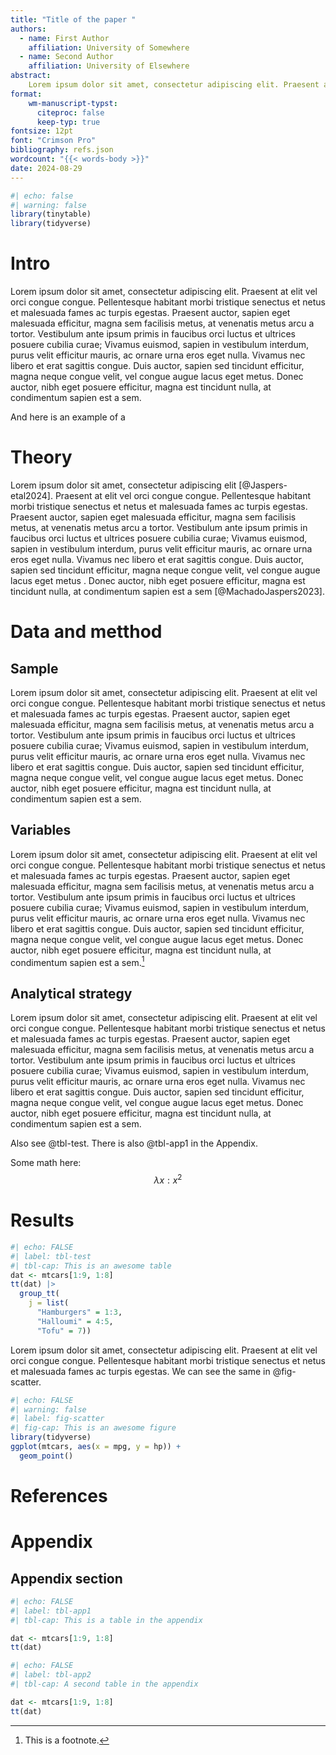 ```yaml
---
title: "Title of the paper "
authors:
  - name: First Author
    affiliation: University of Somewhere
  - name: Second Author
    affiliation: University of Elsewhere
abstract: 
    Lorem ipsum dolor sit amet, consectetur adipiscing elit. Praesent at elit vel orci congue congue. Pellentesque habitant morbi tristique senectus et netus et malesuada fames ac turpis egestas. Praesent auctor, sapien eget malesuada efficitur, magna sem facilisis metus, at venenatis metus arcu a tortor. Vestibulum ante ipsum primis in faucibus orci luctus et ultrices posuere cubilia curae; Vivamus euismod, sapien in vestibulum interdum, purus velit efficitur mauris, ac ornare urna eros eget nulla. Vivamus nec libero et erat sagittis congue. Duis auctor, sapien sed tincidunt efficitur, magna neque congue velit, vel congue augue lacus eget metus. Donec auctor, nibh eget posuere efficitur, magna est tincidunt nulla, at condimentum sapien est a sem.
format: 
    wm-manuscript-typst:
      citeproc: false
      keep-typ: true
fontsize: 12pt
font: "Crimson Pro"
bibliography: refs.json
wordcount: "{{< words-body >}}"
date: 2024-08-29
---
```


```r
#| echo: false
#| warning: false
library(tinytable)
library(tidyverse)
```

# Intro

Lorem ipsum dolor sit amet, consectetur adipiscing elit. Praesent at elit vel orci congue congue. Pellentesque habitant morbi tristique senectus et netus et malesuada fames ac turpis egestas. Praesent auctor, sapien eget malesuada efficitur, magna sem facilisis metus, at venenatis metus arcu a tortor. Vestibulum ante ipsum primis in faucibus orci luctus et ultrices posuere cubilia curae; Vivamus euismod, sapien in vestibulum interdum, purus velit efficitur mauris, ac ornare urna eros eget nulla. Vivamus nec libero et erat sagittis congue. Duis auctor, sapien sed tincidunt efficitur, magna neque congue velit, vel congue augue lacus eget metus. Donec auctor, nibh eget posuere efficitur, magna est tincidunt nulla, at condimentum sapien est a sem.

And here is an example of a <!--! highlighthed text. -->


# Theory


Lorem ipsum dolor sit amet, consectetur adipiscing elit [@Jaspers-etal2024]. Praesent at elit vel orci congue congue. Pellentesque habitant morbi tristique senectus et netus et malesuada fames ac turpis egestas. Praesent auctor, sapien eget malesuada efficitur, magna sem facilisis metus, at venenatis metus arcu a tortor. Vestibulum ante ipsum primis in faucibus orci luctus et ultrices posuere cubilia curae; Vivamus euismod, sapien in vestibulum interdum, purus velit efficitur mauris, ac ornare urna eros eget nulla. Vivamus nec libero et erat sagittis congue. Duis auctor, sapien sed tincidunt efficitur, magna neque congue velit, vel congue augue lacus eget metus . Donec auctor, nibh eget posuere efficitur, magna est tincidunt nulla, at condimentum sapien est a sem [@MachadoJaspers2023].

# Data and metthod

## Sample

Lorem ipsum dolor sit amet, consectetur adipiscing elit. Praesent at elit vel orci congue congue. Pellentesque habitant morbi tristique senectus et netus et malesuada fames ac turpis egestas. Praesent auctor, sapien eget malesuada efficitur, magna sem facilisis metus, at venenatis metus arcu a tortor. Vestibulum ante ipsum primis in faucibus orci luctus et ultrices posuere cubilia curae; Vivamus euismod, sapien in vestibulum interdum, purus velit efficitur mauris, ac ornare urna eros eget nulla. Vivamus nec libero et erat sagittis congue. Duis auctor, sapien sed tincidunt efficitur, magna neque congue velit, vel congue augue lacus eget metus. Donec auctor, nibh eget posuere efficitur, magna est tincidunt nulla, at condimentum sapien est a sem.

## Variables

Lorem ipsum dolor sit amet, consectetur adipiscing elit. Praesent at elit vel orci congue congue. Pellentesque habitant morbi tristique senectus et netus et malesuada fames ac turpis egestas. Praesent auctor, sapien eget malesuada efficitur, magna sem facilisis metus, at venenatis metus arcu a tortor. Vestibulum ante ipsum primis in faucibus orci luctus et ultrices posuere cubilia curae; Vivamus euismod, sapien in vestibulum interdum, purus velit efficitur mauris, ac ornare urna eros eget nulla. Vivamus nec libero et erat sagittis congue. Duis auctor, sapien sed tincidunt efficitur, magna neque congue velit, vel congue augue lacus eget metus. Donec auctor, nibh eget posuere efficitur, magna est tincidunt nulla, at condimentum sapien est a sem.[^1]

## Analytical strategy

Lorem ipsum dolor sit amet, consectetur adipiscing elit. Praesent at elit vel orci congue congue. Pellentesque habitant morbi tristique senectus et netus et malesuada fames ac turpis egestas. Praesent auctor, sapien eget malesuada efficitur, magna sem facilisis metus, at venenatis metus arcu a tortor. Vestibulum ante ipsum primis in faucibus orci luctus et ultrices posuere cubilia curae; Vivamus euismod, sapien in vestibulum interdum, purus velit efficitur mauris, ac ornare urna eros eget nulla. Vivamus nec libero et erat sagittis congue. Duis auctor, sapien sed tincidunt efficitur, magna neque congue velit, vel congue augue lacus eget metus. Donec auctor, nibh eget posuere efficitur, magna est tincidunt nulla, at condimentum sapien est a sem.

Also see @tbl-test. There is also @tbl-app1 in the Appendix.

Some math here:
$$ \lambda x: x^2 $$

# Results


```r
#| echo: FALSE
#| label: tbl-test
#| tbl-cap: This is an awesome table
dat <- mtcars[1:9, 1:8]
tt(dat) |> 
  group_tt(
    j = list(
      "Hamburgers" = 1:3,
      "Halloumi" = 4:5,
      "Tofu" = 7))
```

Lorem ipsum dolor sit amet, consectetur adipiscing elit. Praesent at elit vel orci congue congue. Pellentesque habitant morbi tristique senectus et netus et malesuada fames ac turpis egestas. We can see the same in @fig-scatter. 


```r
#| echo: FALSE
#| warning: false
#| label: fig-scatter
#| fig-cap: This is an awesome figure
library(tidyverse)
ggplot(mtcars, aes(x = mpg, y = hp)) +
  geom_point()
```


# References

::: {#refs}
:::



[^1]: This is a footnote.	


# Appendix {.appendix}

## Appendix section

```r
#| echo: FALSE
#| label: tbl-app1
#| tbl-cap: This is a table in the appendix

dat <- mtcars[1:9, 1:8]
tt(dat) 
```


```r
#| echo: FALSE
#| label: tbl-app2
#| tbl-cap: A second table in the appendix

dat <- mtcars[1:9, 1:8]
tt(dat) 
```